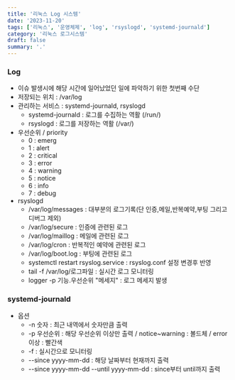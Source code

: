 ```yaml
---
title: '리눅스 Log 시스템'
date: '2023-11-20'
tags: ['리눅스', '운영체제', 'log', 'rsyslogd', 'systemd-journald']
category: '리눅스 로그시스템'
draft: false
summary: '.'
---
```


### Log

- 이슈 발생시에 해당 시간에 일어났었던 일에 파악하기 위한 첫번째 수단
- 저장되는 위치 : /var/log
- 관리하는 서비스 : systemd-journald, rsyslogd
  - systemd-journald : 로그를 수집하는 역활 (/run/)
  - rsyslogd : 로그를 저장하는 역활 (/var/)
- 우선순위 / priority
  - 0 : emerg
  - 1 : alert
  - 2 : critical
  - 3 : error
  - 4 : warning
  - 5 : notice
  - 6 : info
  - 7 : debug
- rsyslogd
  - /var/log/messages : 대부분의 로그기록(단 인증,메일,반복예약,부팅 그리고 디버그 제외)
  - /var/log/secure : 인증에 관련된 로그
  - /var/log/maillog : 메일에 관련된 로그
  - /var/log/cron : 반복적인 예약에 관련된 로그
  - /var/log/boot.log : 부팅에 관련된 로그
  - systemctl restart rsyslog.service : rsyslog.conf 설정 변경후 반영
  - tail -f /var/log/로그파일 : 실시간 로그 모니터링
  - logger -p 기능.우선순위 "메세지" : 로그 메세지 발생

### systemd-journald

- 옵션
  - -n 숫자 : 최근 내역에서 숫자만큼 출력
  - -p 우선순위 : 해당 우선순위 이상만 출력 / notice~warning : 볼드체 / error 이상 : 빨간색
  - -f : 실시간으로 모니터링
  - --since yyyy-mm-dd : 해당 날짜부터 현재까지 출력
  - --since yyyy-mm-dd --until yyyy-mm-dd : since부터 until까지 출력
